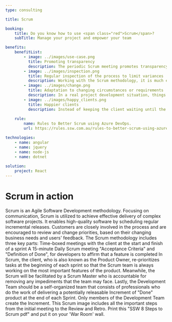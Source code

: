 ```yaml
---
type: consulting

title: Scrum

booking:
    title: Do you know how to use <span class="red">Scrum</span>?
    subTitle: Manage your project and empower your team

benefits:
    benefitList:
        - image: ../images/use-case.png
          title: Promoting transparency
          description: The periodic Scrum meeting promotes transparency for both development progress and process. It provides clear a view for all team members of what activities are on-going and how well the whole project is performing.
        - image: ../images/inspection.png
          title: Regular inspection of the process to limit variances
          description: Working with the Scrum methodology, it is much easier for managers to get clear inspections of the project periodically. Therefore, any time the project is not going according to plan, the managers will be able to react quickly.
        - image: ../images/change.png
          title: Adaptation to changing circumstances or requirements
          description: In a real project development situation, things may not always go according to plan. The Scrum methodology is a perfect solution for adapting to change. It allows all the team members to be aware of any changes as soon as possible. It also provides an ideal communication environment between the Product Owner and the developers.
        - image: ../images/happy_clients.png
          title: Happier clients
          description: Instead of keeping the client waiting until the final design is deployed, Scrum allows the client to have a clear image of how well the project is going. This will improve the satisfaction level of the client both during the project and afterwards.
        
    rule:
        name: Rules to Better Scrum using Azure DevOps.
        url: https://rules.ssw.com.au/rules-to-better-scrum-using-azure-devops

technologies:
    - name: angular
    - name: jquery
    - name: node-js
    - name: dotnet 
    
solution:
    project: React
---
```


# Scrum in action

Scrum is an Agile Software Development methodology. Focusing on communication, Scrum is utilized to achieve effective delivery of complex software projects. It enables high-quality software by scheduling regular incremental releases. Customers are closely involved in the process and are encouraged to review and change priorities, based on their changing business needs and users' feedback.
The Scrum methodology includes three key parts:
Time-boxed meetings with the client at the start and finish of a sprint
A 15-minute Daily Scrum meeting
"Acceptance Criteria" and "Definition of Done", for developers to affirm that a feature is completed
In Scrum, the client, who is also known as the Product Owner, re-prioritizes tasks at the beginning of each sprint so that the Scrum team is always working on the most important features of the product. Meanwhile, the Scrum will be facilitated by a Scrum Master who is accountable for removing any impediments that the team may face.
Lastly, the Development Team should be a self-organized team that consists of professionals who do the work of delivering a potentially releasable Increment of "Done" product at the end of each Sprint. Only members of the Development Team create the Increment.
This Scrum image includes all the important steps from the initial meeting to the Review and Retro.
                    Print this "SSW 8 Steps to Scrum pdf" and put it on your 'War Room' wall.

                
